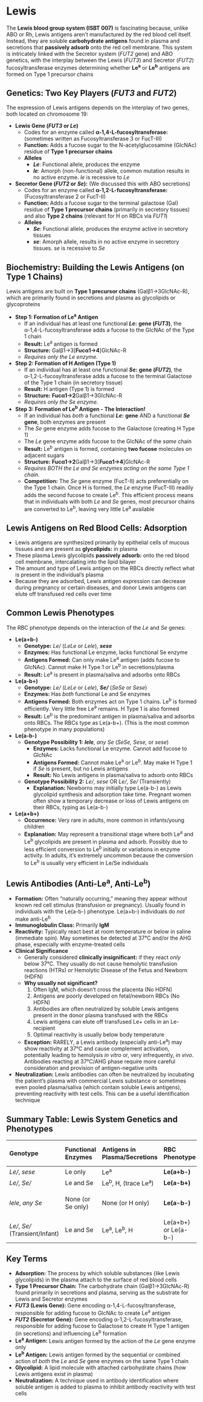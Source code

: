 # Lewis {-}

The **Lewis blood group system (ISBT 007)** is fascinating because, unlike ABO or Rh, Lewis antigens aren't manufactured *by* the red blood cell itself. Instead, they are soluble **carbohydrate antigens** found in plasma and secretions that **passively adsorb** onto the red cell membrane. This system is intricately linked with the Secretor system (*FUT2* gene) and ABO genetics, with the interplay between the Lewis (*FUT3*) and Secretor (*FUT2*) fucosyltransferase enzymes determining whether **Le<sup>a</sup>** or **Le<sup>b</sup>** antigens are formed on Type 1 precursor chains

## **Genetics: Two Key Players (*FUT3* and *FUT2*)** {-}

The expression of Lewis antigens depends on the interplay of two genes, both located on chromosome 19:

*  **Lewis Gene (*FUT3* or *Le*)**
    *   Codes for an enzyme called **α-1,4-L-fucosyltransferase:** (sometimes written as Fucosyltransferase 3 or FucT-III)
    *   **Function:** Adds a fucose sugar to the N-acetylglucosamine (GlcNAc) residue of **Type 1 precursor chains**
    *   **Alleles**
        *   ***Le***: Functional allele, produces the enzyme
        *   ***le***: Amorph (non-functional) allele, common mutation results in no active enzyme. *le* is recessive to *Le*

*  **Secretor Gene (*FUT2* or *Se*):** (We discussed this with ABO secretions)
    *   Codes for an enzyme called **α-1,2-L-fucosyltransferase:** (Fucosyltransferase 2 or FucT-II)
    *   **Function:** Adds a fucose sugar to the terminal galactose (Gal) residue of **Type 1 precursor chains** (primarily in secretory tissues) and also **Type 2 chains** (relevant for H on RBCs via *FUT1*)
    *   **Alleles**
        *   ***Se***: Functional allele, produces the enzyme active in secretory tissues
        *   ***se***: Amorph allele, results in no active enzyme in secretory tissues. *se* is recessive to *Se*

## **Biochemistry: Building the Lewis Antigens (on Type 1 Chains)** {-}

Lewis antigens are built on **Type 1 precursor chains** (Galβ1->3GlcNAc-R), which are primarily found in secretions and plasma as glycolipids or glycoproteins

*   **Step 1: Formation of Le<sup>a</sup> Antigen**
    *   If an individual has at least one functional ***Le*:** **gene (*FUT3*)**, the α-1,4-L-fucosyltransferase adds a fucose to the GlcNAc of the Type 1 chain
    *   **Result:** Le<sup>a</sup> antigen is formed
    *   **Structure:** Galβ1->3[**Fucα1->4**]GlcNAc-R
    *   *Requires only the Le enzyme.*

*   **Step 2: Formation of H Antigen (Type 1)**
    *   If an individual has at least one functional ***Se*:** **gene (*FUT2*)**, the α-1,2-L-fucosyltransferase adds a fucose to the terminal Galactose of the Type 1 chain (in secretory tissue)
    *   **Result:** H antigen (Type 1) is formed
    *   **Structure:** **Fucα1->2**Galβ1->3GlcNAc-R
    *   *Requires only the Se enzyme.*

*   **Step 3: Formation of Le<sup>b</sup> Antigen - The Interaction!**
    *   If an individual has *both* a functional ***Le*:** **gene** AND a functional ***Se*** **gene**, both enzymes are present
    *   The *Se* gene enzyme adds fucose to the Galactose (creating H Type 1)
    *   The *Le* gene enzyme adds fucose to the GlcNAc of the *same* chain
    *   **Result:** Le<sup>b</sup> antigen is formed, containing **two fucose** molecules on adjacent sugars
    *   **Structure:** **Fucα1->2**Galβ1->3[**Fucα1->4**]GlcNAc-R
    *   *Requires BOTH the Le and Se enzymes acting on the same Type 1 chain.*
    *   **Competition:** The *Se* gene enzyme (FucT-II) acts preferentially on the Type 1 chain. Once H is formed, the *Le* enzyme (FucT-III) readily adds the second fucose to create Le<sup>b</sup>. This efficient process means that in individuals with both *Le* and *Se* genes, most precursor chains are converted to Le<sup>b</sup>, leaving very little Le<sup>a</sup> available

## **Lewis Antigens on Red Blood Cells: Adsorption** {-}

*   Lewis antigens are synthesized primarily by epithelial cells of mucous tissues and are present as **glycolipids:** in plasma
*   These plasma Lewis glycolipids **passively adsorb:** onto the red blood cell membrane, intercalating into the lipid bilayer
*   The amount and type of Lewis antigen on the RBCs directly reflect what is present in the individual's plasma
*   Because they are adsorbed, Lewis antigen expression can decrease during pregnancy or certain diseases, and donor Lewis antigens can elute off transfused red cells over time

## **Common Lewis Phenotypes** {-}

The RBC phenotype depends on the interaction of the *Le* and *Se* genes:

*  **Le(a+b-)**
    *   **Genotype:** *Le/* (*LeLe* or *Lele*), ***sese***
    *   **Enzymes:** Has functional Le enzyme, lacks functional Se enzyme
    *   **Antigens Formed:** Can only make Le<sup>a</sup> antigen (adds fucose to GlcNAc). Cannot make H Type 1 or Le<sup>b</sup> in secretions/plasma
    *   **Result:** Le<sup>a</sup> is present in plasma/saliva and adsorbs onto RBCs

*  **Le(a-b+)**
    *   **Genotype:** *Le/* (*LeLe* or *Lele*), ***Se/*** (*SeSe* or *Sese*)
    *   **Enzymes:** Has *both* functional Le and Se enzymes
    *   **Antigens Formed:** Both enzymes act on Type 1 chains. Le<sup>b</sup> is formed efficiently. Very little free Le<sup>a</sup> remains. H Type 1 is also formed
    *   **Result:** Le<sup>b</sup> is the predominant antigen in plasma/saliva and adsorbs onto RBCs. The RBCs type as Le(a-b+). (This is the most common phenotype in many populations)

*  **Le(a-b-)**
    *   **Genotype Possibility 1:** ***lele***, *any Se* (*SeSe, Sese,* or *sese*)
        *   **Enzymes:** Lacks functional Le enzyme. Cannot add fucose to GlcNAc
        *   **Antigens Formed:** Cannot make Le<sup>a</sup> or Le<sup>b</sup>. May make H Type 1 if *Se* is present, but no Lewis antigens
        *   **Result:** No Lewis antigens in plasma/saliva to adsorb onto RBCs
    *   **Genotype Possibility 2:** *Le/*, *sese* OR *Le/*, *Se/* (Transiently)
        *   **Explanation:** Newborns may initially type Le(a-b-) as Lewis glycolipid synthesis and adsorption take time. Pregnant women often show a temporary decrease or loss of Lewis antigens on their RBCs, typing as Le(a-b-)

*  **Le(a+b+)**
    *   **Occurrence:** Very rare in adults, more common in infants/young children
    *   **Explanation:** May represent a transitional stage where both Le<sup>a</sup> and Le<sup>b</sup> glycolipids are present in plasma and adsorb. Possibly due to less efficient conversion to Le<sup>b</sup> initially or variations in enzyme activity. In adults, it's extremely uncommon because the conversion to Le<sup>b</sup> is usually very efficient in Le/Se individuals

## **Lewis Antibodies (Anti-Le<sup>a</sup>, Anti-Le<sup>b</sup>)** {-}

*   **Formation:** Often "naturally occurring," meaning they appear without known red cell stimulus (transfusion or pregnancy). Usually found in individuals with the Le(a-b-) phenotype. Le(a+b-) individuals do *not* make anti-Le<sup>b</sup>
*   **Immunoglobulin Class:** Primarily **IgM**
*   **Reactivity:** Typically react best at room temperature or below in saline (immediate spin). May sometimes be detected at 37°C and/or the AHG phase, especially with enzyme-treated cells
*   **Clinical Significance**
    *   Generally considered **clinically insignificant:** if they react *only* below 37°C. They usually do not cause hemolytic transfusion reactions (HTRs) or Hemolytic Disease of the Fetus and Newborn (HDFN)
    *   **Why usually not significant?**
        1.  Often IgM, which doesn't cross the placenta (No HDFN)
        2.  Antigens are poorly developed on fetal/newborn RBCs (No HDFN)
        3.  Antibodies are often neutralized by soluble Lewis antigens present in the donor plasma transfused with the RBCs
        4.  Lewis antigens can elute off transfused Le+ cells in an Le- recipient
        5.  Optimal reactivity is usually below body temperature
    *   **Exception:** RARELY, a Lewis antibody (especially anti-Le<sup>a</sup>) may show reactivity at 37°C and cause complement activation, potentially leading to hemolysis *in vitro* or, very infrequently, *in vivo*. Antibodies reacting at 37°C/AHG phase require more careful consideration and provision of antigen-negative units
*   **Neutralization:** Lewis antibodies can often be neutralized by incubating the patient's plasma with commercial Lewis substance or sometimes even pooled plasma/saliva (which contain soluble Lewis antigens), preventing reactivity with test cells. This can be a useful identification technique

## **Summary Table: Lewis System Genetics and Phenotypes** {-}

| Genotype        | Functional Enzymes | Antigens in Plasma/Secretions | RBC Phenotype | Typical Antibodies Made |
| :-------------- | :----------------- | :---------------------------- | :------------ | :---------------------- |
| *Le/*, *sese*   | Le only            | Le<sup>a</sup>                | **Le(a+b-)**  | None                    |
| *Le/*, *Se/*    | Le and Se          | Le<sup>b</sup>, H, (trace Le<sup>a</sup>) | **Le(a-b+)**  | None                    |
| *lele*, *any Se* | None (or Se only)  | None (or H only)            | **Le(a-b-)**  | Anti-Le<sup>a</sup>, Anti-Le<sup>b</sup>, Anti-Le<sup>ab</sup> |
| *Le/*, *Se/* (Transient/Infant) | Le and Se | Le<sup>a</sup>, Le<sup>b</sup>, H | Le(a+b+) or Le(a-b-) | Variable |

## **Key Terms** {-}

*   **Adsorption:** The process by which soluble substances (like Lewis glycolipids) in the plasma attach to the surface of red blood cells
*   **Type 1 Precursor Chain:** The carbohydrate chain (Galβ1->3GlcNAc-R) found primarily in secretions and plasma, serving as the substrate for Lewis and Secretor enzymes
*   ***FUT3* (Lewis Gene):** Gene encoding α-1,4-L-fucosyltransferase, responsible for adding fucose to GlcNAc to create Le<sup>a</sup> antigen
*   ***FUT2* (Secretor Gene):** Gene encoding α-1,2-L-fucosyltransferase, responsible for adding fucose to Galactose to create H Type 1 antigen (in secretions) and influencing Le<sup>b</sup> formation
*   **Le<sup>a</sup> Antigen:** Lewis antigen formed by the action of the *Le* gene enzyme only
*   **Le<sup>b</sup> Antigen:** Lewis antigen formed by the sequential or combined action of *both* the *Le* and *Se* gene enzymes on the same Type 1 chain
*   **Glycolipid:** A lipid molecule with attached carbohydrate chains (how Lewis antigens exist in plasma)
*   **Neutralization:** A technique used in antibody identification where soluble antigen is added to plasma to inhibit antibody reactivity with test cells

